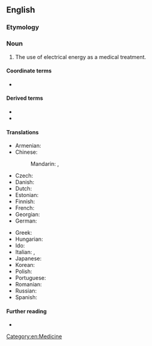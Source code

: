 ==English==

===Etymology===
{{prefix|en|electro|therapy}}

===Noun===
{{en-noun|~}}

# The use of electrical energy as a medical treatment.

====Coordinate terms====
* {{l|en|electroanesthesia}}

====Derived terms====
* {{l|en|electrotherapist}}
* {{l|en|electrotherapeutic}}

====Translations====
{{trans-top|use of electrical energy as a medical treatment}}
* Armenian: {{t-needed|hy}}
* Chinese:
*: Mandarin: {{t+|cmn|電療法}}, {{t+|cmn|电疗法|tr=diànliáofǎ}}
* Czech: {{t-needed|cs}}
* Danish: {{t-needed|da}}
* Dutch: {{t+|nl|elektrotherapie|f}}
* Estonian: {{t|et|elektroteraapia}}
* Finnish: {{t|fi|elektroterapia}}
* French: {{t+|fr|électrothérapie|f}}
* Georgian: {{t-needed|ka}}
* German: {{t|de|Elektrotherapie|f}}
{{trans-mid}}
* Greek: {{t+|el|ηλεκτροθεραπεία|f}}
* Hungarian: {{t-needed|hu}}
* Ido: {{t+|io|elektroterapio}}
* Italian: {{t+|it|elettroterapia|f}}, {{t|it|galvanoterapia|f}}
* Japanese: {{t|ja|電気療法|tr=でんき りょうほう, denki ryōhō}}
* Korean: {{t-needed|ko}}
* Polish: {{t+|pl|elektroterapia|f}}
* Portuguese: {{t|pt|eletroterapia|f}}
* Romanian: {{t+|ro|electroterapie|f}}
* Russian: {{t+|ru|электротерапи́я|f|sc=Cyrl}}
* Spanish: {{t|es|electroterapia|f}}
{{trans-bottom}}

====Further reading====
* {{pedia|Electroconvulsive_therapy}}

[[Category:en:Medicine]]